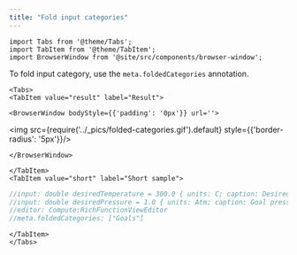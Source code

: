 ```yaml
---
title: "Fold input categories"
---
```


```mdx-code-block
import Tabs from '@theme/Tabs';
import TabItem from '@theme/TabItem';
import BrowserWindow from '@site/src/components/browser-window';
```

To fold input category, use the `meta.foldedCategories` annotation.

```mdx-code-block
<Tabs>
<TabItem value="result" label="Result">
```

```mdx-code-block
<BrowserWindow bodyStyle={{'padding': '0px'}} url=''>
```

<img src={require('../_pics/folded-categories.gif').default} style={{'border-radius': '5px'}}/>

```mdx-code-block
</BrowserWindow>
```

```mdx-code-block
</TabItem>
<TabItem value="short" label="Short sample">
```

```javascript title="Your script header"
//input: double desiredTemperature = 300.0 { units: C; caption: Desired temperatore; category: Goals }
//input: double desiredPressure = 1.0 { units: Atm; caption: Goal pressure; category: Goals }
//editor: Compute:RichFunctionViewEditor
//meta.foldedCategories: ["Goals"]
```

```mdx-code-block
</TabItem>
</Tabs>
```